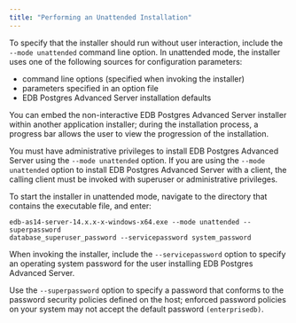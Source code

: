 ```yaml
---
title: "Performing an Unattended Installation"
---
```


<div id="performing_an_unattended_installation" class="registered_link"></div>

To specify that the installer should run without user interaction, include the `--mode unattended` command line option. In unattended mode, the installer uses one of the following sources for configuration parameters:

-   command line options (specified when invoking the installer)
-   parameters specified in an option file
-   EDB Postgres Advanced Server installation defaults

You can embed the non-interactive EDB Postgres Advanced Server installer within another application installer; during the installation process, a progress bar allows the user to view the progression of the installation.

You must have administrative privileges to install EDB Postgres Advanced Server using the `--mode unattended` option. If you are using the `--mode unattended` option to install EDB Postgres Advanced Server with a client, the calling client must be invoked with superuser or administrative privileges.

To start the installer in unattended mode, navigate to the directory that contains the executable file, and enter:

```text
edb-as14-server-14.x.x-x-windows-x64.exe --mode unattended --superpassword
database_superuser_password --servicepassword system_password
```

When invoking the installer, include the `--servicepassword` option to specify an operating system password for the user installing EDB Postgres Advanced Server.

Use the `--superpassword` option to specify a password that conforms to the password security policies defined on the host; enforced password policies on your system may not accept the default password `(enterprisedb)`.
